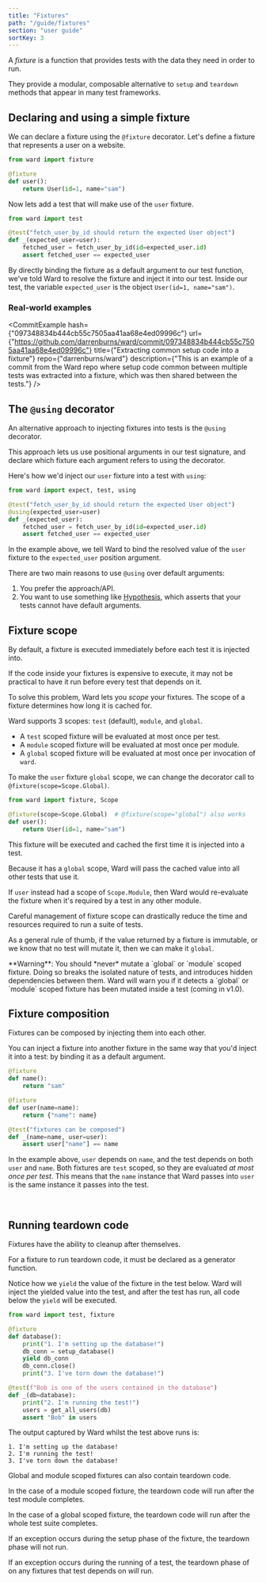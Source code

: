 ```yaml
---
title: "Fixtures"
path: "/guide/fixtures"
section: "user guide"
sortKey: 3
---
```



A *fixture* is a function that provides tests with the data they need in order to run.

They provide a modular, composable alternative to `setup` and `teardown` methods that appear in many test frameworks.

## Declaring and using a simple fixture

We can declare a fixture using the `@fixture` decorator. Let's define a fixture that represents a user on a website.

```python
from ward import fixture

@fixture
def user():
    return User(id=1, name="sam")
```

Now lets add a test that will make use of the `user` fixture.

```python
from ward import test

@test("fetch_user_by_id should return the expected User object")
def _(expected_user=user):
    fetched_user = fetch_user_by_id(id=expected_user.id)
    assert fetched_user == expected_user
```

By directly binding the fixture as a default argument to our test function, we've told Ward to resolve the
fixture and inject it into our test. Inside our test, the variable `expected_user` is the object `User(id=1, name="sam")`.

### Real-world examples

<CommitExample hash={"097348834b444cb55c7505aa41aa68e4ed09996c"} 
  url={"https://github.com/darrenburns/ward/commit/097348834b444cb55c7505aa41aa68e4ed09996c"}
  title={"Extracting common setup code into a fixture"} 
  repo={"darrenburns/ward"}
  description={"This is an example of a commit from the Ward repo where setup code common between multiple\
  tests was extracted into a fixture, which was then shared between the tests."} />


## The `@using` decorator

An alternative approach to injecting fixtures into tests is the
`@using` decorator.

This approach lets us use positional arguments in our test signature, and 
declare which fixture each argument refers to using the decorator.

Here's how we'd inject our `user` fixture into a test with `using`: 

```python
from ward import expect, test, using

@test("fetch_user_by_id should return the expected User object")
@using(expected_user=user)
def _(expected_user):
    fetched_user = fetch_user_by_id(id=expected_user.id)
    assert fetched_user == expected_user
```

In the example above, we tell Ward to bind the resolved value of the 
`user` fixture to the `expected_user` position argument.

There are two main reasons to use `@using` over default arguments:

1. You prefer the approach/API.
2. You want to use something like [Hypothesis](https://hypothesis.readthedocs.io), which asserts 
that your tests cannot have default arguments.


## Fixture scope

By default, a fixture is executed immediately before each test it is injected into.

If the code inside your fixtures is expensive to execute, it may not be practical to have it run before every test that depends on it.

To solve this problem, Ward lets you *scope* your fixtures. The scope of a fixture determines how long it is cached for.

Ward supports 3 scopes: `test` (default), `module`, and `global`.

* A `test` scoped fixture will be evaluated at most once per test.
* A `module` scoped fixture will be evaluated at most once per module.
* A `global` scoped fixture will be evaluated at most once per invocation of `ward`.

To make the `user` fixture `global` scope, we can change the decorator call to `@fixture(scope=Scope.Global)`.

```python
from ward import fixture, Scope

@fixture(scope=Scope.Global)  # @fixture(scope="global") also works
def user():
    return User(id=1, name="sam")
```

This fixture will be executed and cached the first time it is injected into a test.

Because it has a `global` scope, Ward will pass the cached value into all other tests that use it.

If `user` instead had a scope of `Scope.Module`, then Ward would re-evaluate the fixture when it's required by a test in any other module.

Careful management of fixture scope can drastically reduce the time and resources required to run a suite of tests.

As a general rule of thumb, if the value returned by a fixture is immutable, or we know that no test will mutate it, then we can make it `global`. 

<Warning>
**Warning**: You should *never* mutate a `global` or `module` scoped fixture. Doing so breaks
the isolated nature of tests, and introduces hidden dependencies between them.
Ward will warn you if it detects a `global` or `module` scoped fixture has been mutated inside a test (coming in v1.0).
</Warning>

<br/>

## Fixture composition

Fixtures can be composed by injecting them into each other.

You can inject a fixture into another fixture in the same way that you'd inject it into a test:
by binding it as a default argument.

```python
@fixture
def name():
    return "sam"

@fixture
def user(name=name):
    return {"name": name}

@test("fixtures can be composed")
def _(name=name, user=user):
    assert user["name"] == name
```

In the example above, `user` depends on `name`, and the test depends on both `user` and `name`. 
Both fixtures are `test` scoped, so they are evaluated *at most once per test*.
This means that the `name` instance that Ward passes into `user` is the same instance it passes into the test.

<TerminalExample>
    <TestOutputLine marker="PASS" moduleName="test_composition" lineNumber="14" description="fixtures can be composed"/>
</TerminalExample>

<br/>

## Running teardown code

Fixtures have the ability to cleanup after themselves.

For a fixture to run teardown code, it must be declared as a generator function.

Notice how we `yield` the value of the fixture in the test below. Ward will inject the yielded value into the 
test, and after the test has run, all code below the `yield` will be executed.

```python
from ward import test, fixture

@fixture
def database():
    print("1. I'm setting up the database!")
    db_conn = setup_database()
    yield db_conn
    db_conn.close()
    print("3. I've torn down the database!")

@test(f"Bob is one of the users contained in the database")
def _(db=database):
    print("2. I'm running the test!")
    users = get_all_users(db)
    assert "Bob" in users
```

The output captured by Ward whilst the test above runs is:

```text
1. I'm setting up the database!
2. I'm running the test!
3. I've torn down the database!
```

Global and module scoped fixtures can also contain teardown code.

In the case of a module scoped fixture, the teardown code will run after the test module completes.

In the case of a global scoped fixture, the teardown code will run after the whole test suite completes.

If an exception occurs during the setup phase of the fixture, the teardown phase will not run.

If an exception occurs during the running of a test, the teardown phase of on any fixtures that test depends on *will* run.
